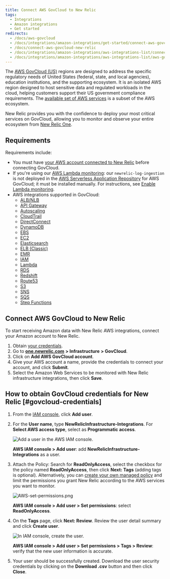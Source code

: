 ```yaml
---
title: Connect AWS GovCloud to New Relic
tags:
  - Integrations
  - Amazon integrations
  - Get started
redirects:
  - /docs/aws-govcloud
  - /docs/integrations/amazon-integrations/get-started/connect-aws-govcloud-infrastructure
  - /docs/connect-aws-govcloud-new-relic
  - /docs/integrations/amazon-integrations/aws-integrations-list/connect-aws-govcloud-new-relic
  - /docs/integrations/amazon-integrations/aws-integrations-list/aws-govcloud-monitoring-integration
---
```


The [AWS GovCloud (US)](https://aws.amazon.com/govcloud-us/) regions are designed to address the specific regulatory needs of United States (federal, state, and local agencies), education institutions, and the supporting ecosystem. It is an isolated AWS region designed to host sensitive data and regulated workloads in the cloud, helping customers support their US government compliance requirements. The [available set of AWS services](https://aws.amazon.com/govcloud-us/details/) is a subset of the AWS ecosystem.

New Relic provides you with the confidence to deploy your most critical services on GovCloud, allowing you to monitor and observe your entire ecosystem from [New Relic One](/docs/new-relic-one/use-new-relic-one/get-started/introduction-new-relic-one).

## Requirements

Requirements include:

* You must have [your AWS account connected to New Relic](/docs/integrations/amazon-integrations/get-started/connect-aws-infrastructure) before connecting GovCloud.
* If you're using our [AWS Lambda monitoring](/docs/serverless-function-monitoring/aws-lambda-monitoring/get-started/introduction-new-relic-monitoring-aws-lambda): our `newrelic-log-ingestion` is not deployed in the [AWS Serverless Application Repository](https://aws.amazon.com/serverless/serverlessrepo/) for AWS GovCloud; it must be installed manually. For instructions, see [Enable Lambda monitoring](/docs/serverless-function-monitoring/aws-lambda-monitoring/get-started/enable-new-relic-monitoring-aws-lambda#connect-aws).
* AWS integrations supported in GovCloud:
  * [ALB/NLB](/docs/integrations/amazon-integrations/aws-integrations-list/aws-albnlb-monitoring-integration)
  * [API Gateway](/docs/integrations/amazon-integrations/aws-integrations-list/aws-api-gateway-monitoring-integration)
  * [Autoscaling](/docs/integrations/amazon-integrations/aws-integrations-list/aws-auto-scaling-monitoring-integration)
  * [CloudTrail](/docs/integrations/amazon-integrations/aws-integrations-list/aws-cloudtrail-monitoring-integration)
  * [DirectConnect](/docs/integrations/amazon-integrations/aws-integrations-list/aws-direct-connect-monitoring-integration)
  * [DynamoDB](/docs/integrations/amazon-integrations/aws-integrations-list/aws-dynamodb-monitoring-integration)
  * [EBS](/docs/integrations/amazon-integrations/aws-integrations-list/aws-ebs-monitoring-integration)
  * [EC2](/docs/integrations/amazon-integrations/aws-integrations-list/aws-ec2-monitoring-integration)
  * [Elasticsearch](/docs/integrations/amazon-integrations/aws-integrations-list/aws-elasticsearch-monitoring-integration)
  * [ELB (Classic)](/docs/integrations/amazon-integrations/aws-integrations-list/aws-elb-classic-monitoring-integration)
  * [EMR](/docs/integrations/amazon-integrations/aws-integrations-list/aws-emr-monitoring-integration)
  * [IAM](/docs/integrations/amazon-integrations/aws-integrations-list/aws-iam-monitoring-integration)
  * [Lambda](/docs/integrations/amazon-integrations/aws-integrations-list/aws-lambda-monitoring-integration)
  * [RDS](/docs/integrations/amazon-integrations/aws-integrations-list/aws-rds-monitoring-integration)
  * [Redshift](/docs/integrations/amazon-integrations/aws-integrations-list/aws-redshift-integration)
  * [Route53](/docs/integrations/amazon-integrations/aws-integrations-list/aws-route-53-monitoring-integration)
  * [S3](/docs/integrations/amazon-integrations/aws-integrations-list/aws-s3-monitoring-integration)
  * [SNS](/docs/integrations/amazon-integrations/aws-integrations-list/aws-sns-monitoring-integration)
  * [SQS](/docs/integrations/amazon-integrations/aws-integrations-list/aws-sqs-monitoring-integration)
  * [Step Functions](/docs/integrations/amazon-integrations/aws-integrations-list/aws-step-functions-monitoring-integration)

## Connect AWS GovCloud to New Relic

To start receiving Amazon data with New Relic AWS integrations, connect your Amazon account to New Relic.

1. Obtain [your credentials](#govcloud-credentials).
2. Go to [**one.newrelic.com**](http://one.newrelic.com) **> Infrastructure** [](https://infrastructure.newrelic.com/) **> GovCloud**.
3. Click on **Add AWS GovCloud account**.
4. Give your AWS account a name, provide the credentials to connect your account, and click **Submit**.
5. Select the Amazon Web Services to be monitored with New Relic infrastructure integrations, then click **Save**.

## How to obtain GovCloud credentials for New Relic [#govcloud-credentials]

1. From the [IAM console](https://console.amazonaws-us-gov.com/iam/home#/users), click **Add user**.
2. For the **User name**, type **NewRelicInfrastructure-Integrations**. For **Select AWS access type**, select as **Programmatic access**.

   ![Add a user in the AWS IAM console.](./images/AWS-add-user.png "AWS-add-user.png")

   **AWS IAM console > Add user**: add **NewRelicInfrastructure-Integrations** as a user.
3. Attach the Policy: Search for **ReadOnlyAccess**, select the checkbox for the policy named **ReadOnlyAccess**, then click **Next: Tags** (adding tags is optional). Alternatively, you can [create your own managed policy](/docs/integrations/amazon-integrations/getting-started/integrations-managed-policies) and limit the permissions you grant New Relic according to the AWS services you want to monitor.

   ![AWS-set-permissions.png](./images/AWS-set-permissions.png "AWS-set-permissions.png")

   **AWS IAM console > Add user > Set permissions**: select **ReadOnlyAccess**.
4. On the **Tags** page, click **Next: Review**. Review the user detail summary and click **Create user**.

   ![In IAM console, create the user.](./images/AWS-create-user.png "AWS-create-user.png")

   **AWS IAM console > Add user > Set permissions > Tags > Review**: verify that the new user information is accurate.
5. Your user should be successfully created. Download the user security credentials by clicking on the **Download .csv** button and then click **Close**.
